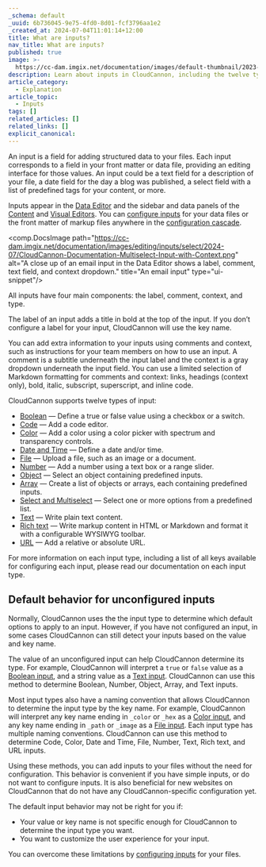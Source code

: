 ```yaml
---
_schema: default
_uuid: 6b736045-9e75-4fd0-8d01-fcf3796aa1e2
_created_at: 2024-07-04T11:01:14+12:00
title: What are inputs?
nav_title: What are inputs?
published: true
image: >-
  https://cc-dam.imgix.net/documentation/images/default-thumbnail/2023-Q4/CloudCannon-Documentation-Thumbnail.png
description: Learn about inputs in CloudCannon, including the twelve types of inputs.
article_category:
  - Explanation
article_topic:
  - Inputs
tags: []
related_articles: []
related_links: []
explicit_canonical:
---
```

An input is a field for adding structured data to your files. Each input corresponds to a field in your front matter or data file, providing an editing interface for those values. An input could be a text field for a description of your file, a date field for the day a blog was published, a select field with a list of predefined tags for your content, or more.

Inputs appear in the [Data Editor](/documentation/articles/the-data-editor/) and the sidebar and data panels of the [Content](/documentation/articles/the-content-editor/) and [Visual Editors](/documentation/articles/the-visual-editor/). You can [configure inputs](/documentation/articles/configure-your-inputs/) for your data files or the front matter of markup files anywhere in the [configuration cascade](/documentation/articles/using-the-configuration-cascade/).

<comp.DocsImage path="https://cc-dam.imgix.net/documentation/images/editing/inputs/select/2024-07/CloudCannon-Documentation-Multiselect-Input-with-Context.png" alt="A close up of an email input in the Data Editor shows a label, comment, text field, and context dropdown." title="An email input" type="ui-snippet"/>

All inputs have four main components: the label, comment, context, and type.

The label of an input adds a title in bold at the top of the input. If you don’t configure a label for your input, CloudCannon will use the key name.

You can add extra information to your inputs using comments and context, such as instructions for your team members on how to use an input. A comment is a subtitle underneath the input label and the context is a gray dropdown underneath the input field. You can use a limited selection of Markdown formatting for comments and context: links, headings (context only), bold, italic, subscript, superscript, and inline code.

CloudCannon supports twelve types of input:

* [Boolean](/documentation/articles/boolean-inputs/) — Define a true or false value using a checkbox or a switch.
* [Code](/documentation/articles/code-inputs/) — Add a code editor.
* [Color](/documentation/articles/color-inputs/) — Add a color using a color picker with spectrum and transparency controls.
* [Date and Time](/documentation/articles/date-and-time-inputs/) — Define a date and/or time.
* [File](/documentation/articles/file-inputs/) — Upload a file, such as an image or a document.
* [Number](/documentation/articles/number-inputs/) — Add a number using a text box or a range slider.
* [Object](/documentation/articles/object-inputs/) — Select an object containing predefined inputs.
* [Array](/documentation/articles/array-inputs/) — Create a list of objects or arrays, each containing predefined inputs.
* [Select and Multiselect](/documentation/articles/select-and-multiselect-inputs/) — Select one or more options from a predefined list.
* [Text](/documentation/articles/text-inputs/) — Write plain text content.
* [Rich text](/documentation/articles/rich-text-inputs/) — Write markup content in HTML or Markdown and format it with a configurable WYSIWYG toolbar.
* [URL](/documentation/articles/url-inputs/) — Add a relative or absolute URL.

For more information on each input type, including a list of all keys available for configuring each input, please read our documentation on each input type.

## Default behavior for unconfigured inputs

Normally, CloudCannon uses the the input type to determine which default options to apply to an input. However, if you have not configured an input, in some cases CloudCannon can still detect your inputs based on the value and key name.

The value of an unconfigured input can help CloudCannon determine its type. For example, CloudCannon will interpret a `true` or `false` value as a [Boolean input](/documentation/articles/boolean-inputs/), and a string value as a [Text input](/documentation/articles/text-inputs/). CloudCannon can use this method to determine Boolean, Number, Object, Array, and Text inputs.

Most input types also have a naming convention that allows CloudCannon to determine the input type by the key name. For example, CloudCannon will interpret any key name ending in `_color` or `_hex` as a [Color input](/documentation/articles/color-inputs/), and any key name ending in `_path` or `_image` as a [File input](/documentation/articles/file-inputs/). Each input type has multiple naming conventions. CloudCannon can use this method to determine Code, Color, Date and Time, File, Number, Text, Rich text, and URL inputs.

Using these methods, you can add inputs to your files without the need for configuration. This behavior is convenient if you have simple inputs, or do not want to configure inputs. It is also beneficial for new websites on CloudCannon that do not have any CloudCannon-specific configuration yet.

The default input behavior may not be right for you if:

* Your value or key name is not specific enough for CloudCannon to determine the input type you want.
* You want to customize the user experience for your input.

You can overcome these limitations by [configuring inputs](/documentation/articles/configure-your-inputs/) for your files.